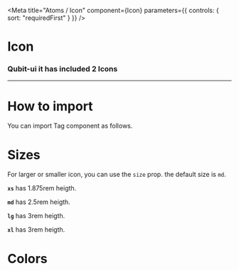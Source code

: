 
<Meta
  title="Atoms / Icon"
  component={Icon}
  parameters={{ controls: { sort: "requiredFirst" } }}
/>

# Icon

### Qubit-ui it has included 2 Icons

---

# **How to import**

You can import Tag component as follows.

<Source code='import { Icon } from "qubit-ui";' language="jsx" />

# **Sizes**

For larger or smaller icon, you can use the `size` prop. the default size is `md`.

**`xs`** has 1.875rem heigth.

**`md`** has 2.5rem heigth.

**`lg`** has 3rem heigth.

**`xl`** has 3rem heigth.

<Canvas>
  <Story name="Sizes">
    <Icon size="xs" name="home" />
    <Icon size="md" name="home" />
    <Icon size="lg" name="home" />
    <Icon size="xl" name="home" />
  </Story>
</Canvas>

# **Colors**

<Canvas>
  <Story name="Colors">
    <Icon name="home" color="primary"/>
    <Icon name="home" color="secondary"/>
    <Icon name="home" color="tertiary"/>
  </Story>
</Canvas>
